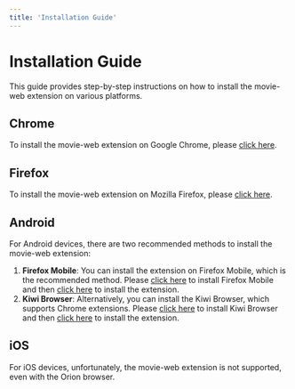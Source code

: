 ```yaml
---
title: 'Installation Guide'
---
```


# Installation Guide

This guide provides step-by-step instructions on how to install the movie-web extension on various platforms.

## Chrome

To install the movie-web extension on Google Chrome, please [click here](https://chromewebstore.google.com/detail/movie-web-extension/hoffoikpiofojilgpofjhnkkamfnnhmm).

## Firefox

To install the movie-web extension on Mozilla Firefox, please [click here](https://addons.mozilla.org/en-US/firefox/addon/movie-web-extension).

## Android

For Android devices, there are two recommended methods to install the movie-web extension:

1. **Firefox Mobile**: You can install the extension on Firefox Mobile, which is the recommended method. Please [click here](https://play.google.com/store/apps/details?id=org.mozilla.firefox&hl=en_GB) to install Firefox Mobile and then [click here](https://addons.mozilla.org/en-US/firefox/addon/movie-web-extension) to install the extension.
2. **Kiwi Browser**: Alternatively, you can install the Kiwi Browser, which supports Chrome extensions. Please [click here](https://play.google.com/store/apps/details?id=com.kiwibrowser.browser) to install Kiwi Browser and then [click here](https://chromewebstore.google.com/detail/movie-web-extension/hoffoikpiofojilgpofjhnkkamfnnhmm) to install the extension.

## iOS

For iOS devices, unfortunately, the movie-web extension is not supported, even with the Orion browser.
